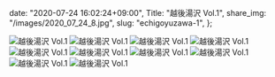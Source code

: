   date: "2020-07-24 16:02:24+09:00",
  Title: "越後湯沢 Vol.1",
  share_img: "/images/2020_07_24_8.jpg",
  slug: "echigoyuzawa-1",
};

![越後湯沢 Vol.1](/images/2020_07_24_4.jpg)
![越後湯沢 Vol.1](/images/2020_07_24_5.jpg)
![越後湯沢 Vol.1](/images/2020_07_24_6.jpg)
![越後湯沢 Vol.1](/images/2020_07_24_7.jpg)
![越後湯沢 Vol.1](/images/2020_07_24_8.jpg)
![越後湯沢 Vol.1](/images/2020_07_24_9.jpg)
![越後湯沢 Vol.1](/images/2020_07_24_10.jpg)
![越後湯沢 Vol.1](/images/2020_07_24_11.jpg)
![越後湯沢 Vol.1](/images/2020_07_24_12.jpg)
![越後湯沢 Vol.1](/images/2020_07_24_13.jpg)
